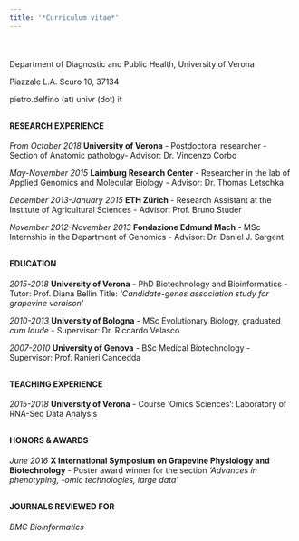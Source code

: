 ---
title: '*Curriculum vitae*'
---
<div style="margin-bottom:50px;">
</div>
Department of Diagnostic and Public Health, University of Verona

Piazzale L.A. Scuro 10, 37134

pietro.delfino (at) univr (dot) it

[](www.github.com/pietrod)

<div style="margin-bottom:30px;">
</div>
#### RESEARCH EXPERIENCE
*From October 2018* **University of Verona** - Postdoctoral researcher - Section of Anatomic pathology- Advisor: Dr. Vincenzo Corbo

*May-November 2015*  **Laimburg Research Center** - Researcher in the lab of Applied Genomics and Molecular Biology - Advisor: Dr. Thomas Letschka

*December 2013-January 2015*  **ETH Zürich** - Research Assistant at the Institute of Agricultural Sciences - Advisor: Prof. Bruno Studer

*November 2012-November 2013* **Fondazione Edmund Mach** - MSc Internship in the Department of Genomics - Advisor: Dr. Daniel J. Sargent
<div style="margin-bottom:30px;">
</div>
#### EDUCATION
*2015-2018*  **University of Verona** - PhD Biotechnology and Bioinformatics - Tutor: Prof. Diana Bellin Title: *‘Candidate-genes association study for grapevine veraison’*

*2010-2013* **University of Bologna** - MSc Evolutionary Biology, graduated *cum laude* - Supervisor: Dr. Riccardo Velasco

*2007-2010* **University of Genova** - BSc Medical Biotechnology - Supervisor: Prof. Ranieri Cancedda
<div style="margin-bottom:30px;">
</div>
#### TEACHING EXPERIENCE
*2015-2018* **University of Verona** - Course 'Omics Sciences': Laboratory of RNA-Seq Data Analysis
<div style="margin-bottom:30px;">
</div>
#### HONORS & AWARDS
*June 2016* **X International Symposium on Grapevine Physiology and Biotechnology** - Poster award winner for the section *‘Advances in phenotyping, -omic technologies, large data’*
<div style="margin-bottom:30px;">
</div>
#### JOURNALS REVIEWED FOR
*BMC Bioinformatics*



